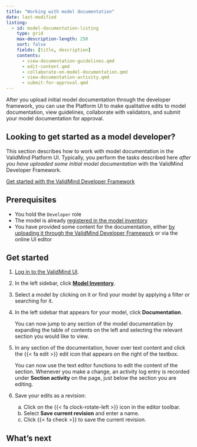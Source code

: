 ```yaml
---
title: "Working with model documentation"
date: last-modified
listing:
  - id: model-documentation-listing
    type: grid
    max-description-length: 250
    sort: false
    fields: [title, description]
    contents:
      - view-documentation-guidelines.qmd
      - edit-content.qmd
      - collaborate-on-model-documentation.qmd
      - view-documentation-activity.qmd
      - submit-for-approval.qmd
---
```


After you upload initial model documentation through the developer framework, you can use the Platform UI to make qualitative edits to model documentation, view guidelines, collaborate with validators, and submit your model documentation for approval. 

::: {.callout-tip}
## Looking to get started as a model developer?

This section describes how to work with model documentation in the ValidMind Platform UI. Typically, you perform the tasks described here _after you have uploaded some initial model documentation_ with the ValidMind Developer Framework. 

[Get started with the ValidMind Developer Framework](get-started-developer-framework.qmd)
:::

## Prerequisites

- You hold the `Developer` role 
- The model is already [registered in the model inventory](register-models-in-model-inventory.qmd)
- You have provided some content for the documentation, either [by uploading it through the ValidMind Developer Framework](get-started-developer-framework.qmd) or via the online UI editor

## Get started

1. [Log in to the ValidMind UI]({{< var vm_ui >}}).

2. In the left sidebar, click [**Model Inventory**](https://app.prod.validmind.ai/model-inventory).

3. Select a model by clicking on it or find your model by applying a filter or searching for it.

4. In the left sidebar that appears for your model, click **Documentation**.

   You can now jump to any section of the model documentation by expanding the table of contents on the left and selecting the relevant section you would like to view.

5. In any section of the documentation, hover over text content and click the {{< fa edit >}} edit icon that appears on the right of the textbox. 

    You can now use the text editor functions to edit the content of the section. Whenever you make a change, an activity log entry is recorded under **Section activity** on the page, just below the section you are editing. 

6. Save your edits as a revision:

   a. Click on the {{< fa clock-rotate-left >}} icon in the editor toolbar.
   b. Select **Save current revision** and enter a name.
   c. Click {{< fa check >}} to save the current revision.

<!---
## Troubleshooting

[Include any common issues or errors that may arise during the task and how to resolve them.]
--->

## What's next

:::{#model-documentation-listing}
:::